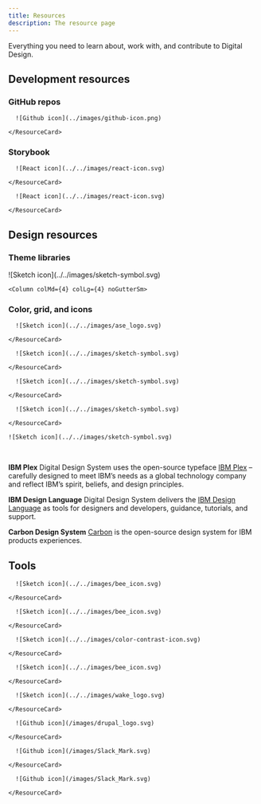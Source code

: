 ```yaml
---
title: Resources
description: The resource page
---
```


<PageDescription>

Everything you need to learn about, work with, and contribute to Digital Design.

</PageDescription>

## Development resources

### GitHub repos
<Row className="resource-card-group">
  <Column colMd={4} colLg={4} noGutterSm>
    <ResourceCard
      subTitle="IBM.com Library"
      href="https://github.com/carbon-design-system/ibm-dotcom-library/issues/new?labels=bug&template=bug_report.md"
    >
      
      ![Github icon](../images/github-icon.png)
      
    </ResourceCard>
  </Column>
</Row>

### Storybook

<Row className="resource-card-group">
  <Column colMd={4} colLg={4} noGutterSm>
    <ResourceCard
      subTitle="IBM.com Library React Storybook"
      href="https://ibmdotcom-react.netlify.com/?path=/story/dotcom-shell--default"
    >
      
      ![React icon](../../images/react-icon.svg)
      
    </ResourceCard>
  </Column>
  <Column colMd={4} colLg={4} noGutterSm>
    <ResourceCard
      subTitle="IBM.com Pattern React Storybook (experimental)"
      href="https://github.com/carbon-design-system/ibm-dotcom-library/issues/new/choose"
    >
      
      ![React icon](../../images/react-icon.svg)
      
    </ResourceCard>
  </Column>
</Row>

## Design resources

### Theme libraries

<Row className="resource-card-group">
  <Column colMd={4} colLg={4} noGutterSm>
    <ResourceCard
      subTitle="White theme"
      href="https://www.carbondesignsystem.com"
    >
      ![Sketch icon](../../images/sketch-symbol.svg)
    </ResourceCard>
  </Column>
  
  <Column colMd={4} colLg={4} noGutterSm>
  <ResourceCard
    subTitle="Gray 10 theme (Coming Soon)"
    aspectRatio="2:1"
    disabled
    href="#"
  />
  </Column>
</Row>

<Row className="resource-card-group">
    <Column colMd={4} colLg={4} noGutterSm>
  <ResourceCard
    subTitle="Gray 90 theme (Coming Soon)"
    aspectRatio="2:1"
    disabled
    href="#"
  />
  </Column>
  
    <Column colMd={4} colLg={4} noGutterSm>
  <ResourceCard
    subTitle="Gray 100 theme (Coming Soon)"
    aspectRatio="2:1"
    disabled
    href="#"
  />
  </Column>
</Row>

### Color, grid, and icons

<Row className="resource-card-group">
  
  <Column colMd={4} colLg={4} noGutterSm>
    <ResourceCard
      subTitle="RGB color palettes (.clr)"
      href="https://github.com/carbon-design-system/carbon/raw/master/packages/colors/artifacts/IBM_Colors.zip"
    >
      
      ![Sketch icon](../../images/ase_logo.svg)
      
    </ResourceCard>
  </Column>
  
  <Column colMd={4} colLg={4} noGutterSm>
    <ResourceCard
      subTitle="IBM Design Language library"
      href="sketch://add-library/cloud/nwqmk"
    >
      
      ![Sketch icon](../../images/sketch-symbol.svg)
      
    </ResourceCard>
  </Column>
  
</Row>

<Row className="resource-card-group">
  
  <Column colMd={4} colLg={4} noGutterSm>
    <ResourceCard
      subTitle="IBM Icons (16px, 20px) library"
      href="sketch://add-library/cloud/KW2yr"
    >
      
      ![Sketch icon](../../images/sketch-symbol.svg)
      
    </ResourceCard>
  </Column>
  
  <Column colMd={4} colLg={4} noGutterSm>
    <ResourceCard
      subTitle="IBM Icons (24px, 32px) library"
      href="sketch://add-library/cloud/2bwkM"
    >
      
      ![Sketch icon](../../images/sketch-symbol.svg)
      
    </ResourceCard>
  </Column>
  
  <Column colMd={4} colLg={4} noGutterSm>
  <ResourceCard
    subTitle="IBM Grid template"
    actionIcon="download"
    aspectRatio="2:1"
    href="https://sketch.cloud/s/ngV7z"
  >
    
    ![Sketch icon](../../images/sketch-symbol.svg)
    
  </ResourceCard>
</Column>
  
</Row>

<br/>

**IBM Plex**
Digital Design System uses the open-source typeface [IBM Plex](https://github.com/ibm/plex) – carefully designed to meet IBM’s needs as a global technology company and reflect IBM’s spirit, beliefs, and design principles.

**IBM Design Language**
Digital Design System delivers the [IBM Design Language](https://www.ibm.com/design/language/) as tools for designers and developers, guidance, tutorials, and support. 

**Carbon Design System**
[Carbon](https://www.carbondesignsystem.com) is the open-source design system for IBM products experiences. 

## Tools

<Row className="resource-card-group">
  
  <Column colMd={4} colLg={4} noGutterSm>
    <ResourceCard
      subTitle="IBM research data base"
      href="https://www.ibm.com/standards/web/research/"
    >
      
      ![Sketch icon](../../images/bee_icon.svg)
      
    </ResourceCard>
  </Column>
  
  <Column colMd={4} colLg={4} noGutterSm>
    <ResourceCard
      subTitle="IBM style guideline"
      href="https://apps.na.collabserv.com/communities/service/html/communitystart?communityUuid=279b622e-3902-4086-9cc7-6c07d8d2d745"
    >
      
      ![Sketch icon](../../images/bee_icon.svg)
      
    </ResourceCard>
  </Column>
</Row>

<Row className="resource-card-group">
  <Column colMd={4} colLg={4} noGutterSm>
    <ResourceCard
      subTitle="Color contrast checker"
      href="https://marijohannessen.github.io/color-contrast-checker/"
    >
      
      ![Sketch icon](../../images/color-contrast-icon.svg)
      
    </ResourceCard>
  </Column>
  
  <Column colMd={4} colLg={4} noGutterSm>
    <ResourceCard
      subTitle="IBM accessibility"
      href="https://w3.ibm.com/able/"
    >
      
      ![Sketch icon](../../images/bee_icon.svg)
      
    </ResourceCard>
  </Column>
  
</Row>

<Row className="resource-card-group">
  
  <Column colMd={4} colLg={4} noGutterSm>
    <ResourceCard
      subTitle="Review design on Wake"
      href="https://ibm.wake.com/space/37"
    >
      
      ![Sketch icon](../../images/wake_logo.svg)
      
    </ResourceCard>
    
  </Column>
  
  <Column colMd={4} colLg={4} noGutterSm>
    <ResourceCard
      subTitle="Drupal guideline"
      href="https://www.carbondesignsystem.com"
    >
      
      ![Github icon](/images/drupal_logo.svg)
      
    </ResourceCard>
  </Column>
</Row>

<Row className="resource-card-group">
  <Column colMd={4} colLg={4} noGutterSm>
    <ResourceCard
      subTitle="Talk tech at #digital-design-adopters-dev"
      href="https://cognitive-app.slack.com/archives/CNEG9HNBW"
    >
      
      ![Github icon](/images/Slack_Mark.svg)
      
    </ResourceCard>
  </Column>
  
  <Column colMd={4} colLg={4} noGutterSm>
    <ResourceCard
      subTitle="Talk design at #digital-design-adopters-designer"
      href="https://cognitive-app.slack.com/archives/GNKN3G37F"
    >
      
      ![Github icon](/images/Slack_Mark.svg)
      
    </ResourceCard>
  </Column>
</Row>


